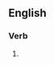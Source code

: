 ==English==

===Verb===
{{head|en|present participle}}

# {{present participle of|chloroform|lang=en|nocat=1}}